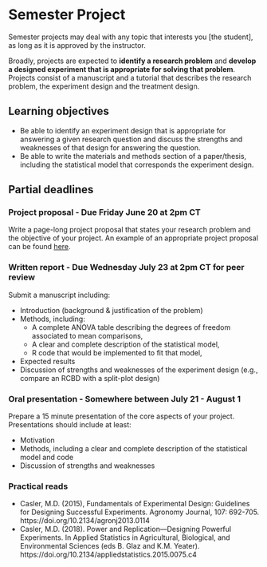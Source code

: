 # Semester Project

Semester projects may deal with any topic that interests you [the student], as long as it is approved by the instructor.  

Broadly, projects are expected to **identify a research problem** and **develop a designed experiment that is appropriate for solving that problem**. Projects consist of a manuscript and a tutorial that describes the research problem, the experiment design and the treatment design.  

## Learning objectives   

- Be able to identify an experiment design that is appropriate for answering a given research question and discuss the strengths and weaknesses of that design for answering the question.  
- Be able to write the materials and methods section of a paper/thesis, including the statistical model that corresponds the experiment design.

## Partial deadlines

### Project proposal - Due Friday June 20 at 2pm CT
Write a page-long project proposal that states your research problem and the objective of your project. An example of an appropriate project proposal can be found [here](https://stat720.github.io/summer2025/assignments/proposal_example.pdf).

### Written report - Due Wednesday July 23 at 2pm CT for peer review 
Submit a manuscript including:

- Introduction (background \& justification of the problem) 
- Methods, including: 
  - A complete ANOVA table describing the degrees of freedom associated to mean comparisons, 
  - A clear and complete description of the statistical model,
  - R code that would be implemented to fit that model,
- Expected results 
- Discussion of strengths and weaknesses of the experiment design (e.g., compare an RCBD with a split-plot design)

### Oral presentation - Somewhere between July 21 - August 1 
Prepare a 15 minute presentation of the core aspects of your project. 
Presentations should include at least: 

- Motivation  
- Methods, including a clear and complete description of the statistical model and code
- Discussion of strengths and weaknesses


### Practical reads  

- Casler, M.D. (2015), Fundamentals of Experimental Design: Guidelines for Designing Successful Experiments. Agronomy Journal, 107: 692-705. https://doi.org/10.2134/agronj2013.0114  
- Casler, M.D. (2018). Power and Replication—Designing Powerful Experiments. In Applied Statistics in Agricultural, Biological, and Environmental Sciences (eds B. Glaz and K.M. Yeater). https://doi.org/10.2134/appliedstatistics.2015.0075.c4  
